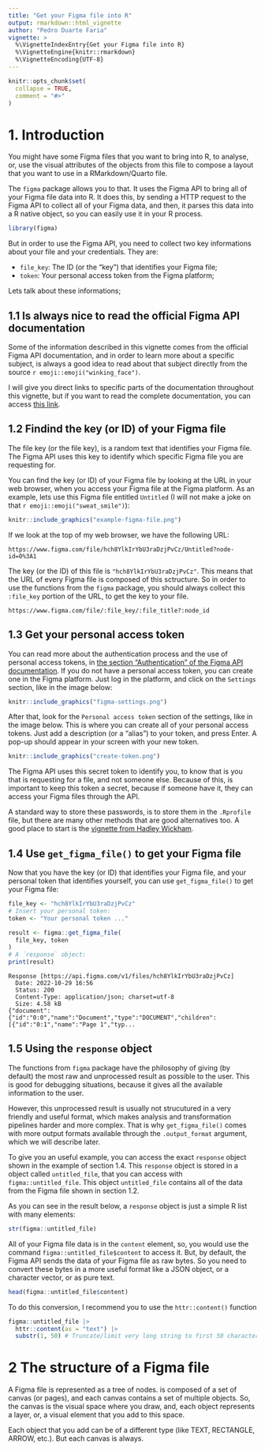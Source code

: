 ```yaml
---
title: "Get your Figma file into R"
output: rmarkdown::html_vignette
author: "Pedro Duarte Faria"
vignette: >
  %\VignetteIndexEntry{Get your Figma file into R}
  %\VignetteEngine{knitr::rmarkdown}
  %\VignetteEncoding{UTF-8}
---
```


```r
knitr::opts_chunk$set(
  collapse = TRUE,
  comment = "#>"
)
```


# 1. Introduction

You might have some Figma files that you want to bring into R, to analyse, or, use the visual attributes
of the objects from this file to compose a layout that you want to use in a RMarkdown/Quarto file.

The `figma` package allows you to that. It uses the Figma API to bring all of your Figma file data into R.
It does this, by sending a HTTP request to the Figma API to collect all of your Figma data, and then,
it parses this data into a R native object, so you can easily use it in your R process.

```r
library(figma)
```

But in order to use the Figma API, you need to collect two key informations about your file and your credentials. 
They are:

- `file_key`: The ID (or the "key") that identifies your Figma file;
- `token`: Your personal access token from the Figma platform;

Lets talk about these informations;

## 1.1 Is always nice to read the official Figma API documentation

Some of the information described in this vignette comes from the official Figma API documentation, and
in order to learn more about a specific subject, is always a good idea to read about that subject
directly from the source `r emoji::emoji("winking_face")`.

I will give you direct links to specific parts of the documentation throughout this vignette,
but if you want to read the complete documentation, you can access
[this link](https://www.figma.com/developers/api).

## 1.2 Findind the key (or ID) of your Figma file

The file key (or the file key), is a random text that identifies your Figma
file. The Figma API uses this key to identify which specific Figma file you
are requesting for.

You can find the key (or ID) of your Figma file by looking at the URL in your web browser, when you access your Figma file
at the Figma platform. As an example, lets use this Figma file entitled `Untitled` (I will not make a joke on that 
`r emoji::emoji("sweat_smile")`):

```r
knitr::include_graphics("example-figma-file.png")
```

If we look at the top of my web browser, we have the following URL:

`https://www.figma.com/file/hch8YlkIrYbU3raDzjPvCz/Untitled?node-id=0%3A1`

The key (or the ID) of this file is `"hch8YlkIrYbU3raDzjPvCz"`. This means
that the URL of every Figma file is composed of this sctructure. So in
order to use the functions from the `figma` package, you should always
collect this `:file_key` portion of the URL, to get the key to your
file.

`https://www.figma.com/file/:file_key/:file_title?:node_id`


## 1.3 Get your personal access token

You can read more about the authentication process and the use of personal
access tokens, in [the section "Authentication" of the Figma API documentation](https://www.figma.com/developers/api#authentication).
If you do not have a personal access token, you can create one in the Figma
platform. Just log in the platform, and click on the `Settings` section, like
in the image below:

```r
knitr::include_graphics("figma-settings.png")
```

After that, look for the `Personal access token` section of the settings, like in
the image below. This is where you can create all of your personal access tokens. Just
add a description (or a "alias") to your token, and press Enter. A pop-up should appear
in your screen with your new token.

```r
knitr::include_graphics("create-token.png")
```

The Figma API uses this secret token to identify you, to know that is you that is requesting
for a file, and not someone else. Because of this, is important to keep this token a secret,
because if someone have it, they can access your Figma files through the API.

A standard way to store these passwords, is to store them in the `.Rprofile` file, but there are
many other methods that are good alternatives too. A good place to start is the 
[vignette from Hadley Wickham](https://cran.r-project.org/web/packages/httr/vignettes/secrets.html).


## 1.4 Use `get_figma_file()` to get your Figma file 
Now that you have the key (or ID) that identifies your Figma file, and your personal token that
identifies yourself, you can use `get_figma_file()` to get your Figma file:

```r
file_key <- "hch8YlkIrYbU3raDzjPvCz"
# Insert your personal token:
token <- "Your personal token ..."

result <- figma::get_figma_file(
  file_key, token
)
# A `response` object:
print(result)
```

```
Response [https://api.figma.com/v1/files/hch8YlkIrYbU3raDzjPvCz]
  Date: 2022-10-29 16:56
  Status: 200
  Content-Type: application/json; charset=utf-8
  Size: 4.58 kB
{"document":{"id":"0:0","name":"Document","type":"DOCUMENT","children":[{"id":"0:1","name":"Page 1","typ...
```


## 1.5 Using the `response` object

The functions from `figma` package have the philosophy of giving (by default) the most raw and unprocessed
result as possible to the user. This is good for debugging situations, because it gives
all the available information to the user.

However, this unprocessed result is usually not strucutured in a very friendly and useful format,
which makes analysis and transformation pipelines harder and more complex. That is why 
`get_figma_file()` comes with more output formats available through the `.output_format` argument,
which we will describe later.

To give you an useful example, you can access the exact `response` object shown in the example
of section 1.4. This `response` object is stored in a object called `untitled_file`,
that you can access with `figma::untitled_file`. This object `untitled_file` contains all
of the data from the Figma file shown in section 1.2.

As you can see in the result below, a `response` object is just a simple R list with many
elements:

```r
str(figma::untitled_file)
```

All of your Figma file data is in the `content` element, so, you would use the 
command `figma::untitled_file$content` to access it. But, by default, the Figma API sends
the data of your Figma file as raw bytes. So you need to convert these bytes in a more useful 
format like a JSON object, or a character vector, or as pure text.

```r
head(figma::untitled_file$content)
```

To do this conversion, I recommend you to use the `httr::content()` function

```r
figma::untitled_file |>
  httr::content(as = "text") |>
  substr(1, 50) # Truncate/limit very long string to first 50 characters
```




# 2 The structure of a Figma file

A Figma file is represented as a tree of nodes. is composed of a set of canvas (or pages), and 
each canvas contains a set of multiple objects. So, the canvas is the visual space where you draw, 
and, each object represents a layer, or, a visual element that you add to this space.

Each object that you add can be of a different type (like TEXT, RECTANGLE, ARROW, etc.). 
But each canvas is always.
